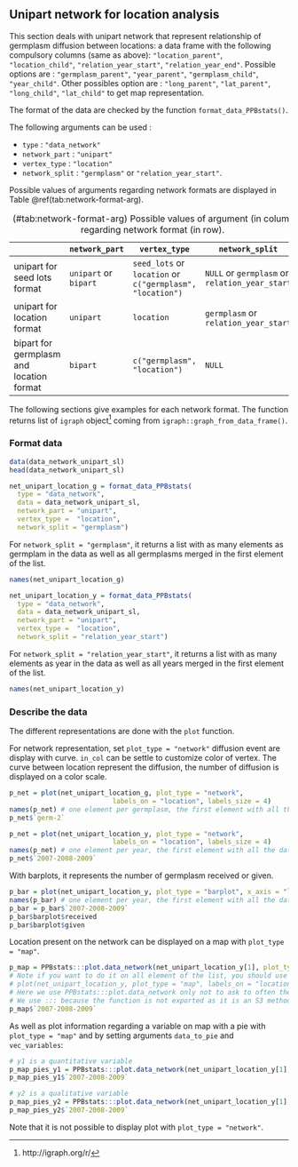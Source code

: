 ## Unipart network for location analysis

This section deals with unipart network that represent relationship of germplasm diffusion between locations: a data frame with the following compulsory columns (same as above): `"location_parent"`, `"location_child"`, `"relation_year_start"`, `"relation_year_end"`.
Possible options are : `"germplasm_parent"`, `"year_parent"`, `"germplasm_child"`, `"year_child"`.
Other possibles option are : `"long_parent"`, `"lat_parent"`, `"long_child"`, `"lat_child"` to get map representation.

The format of the data are checked by the function `format_data_PPBstats()`. 

The following arguments can be used :

- `type` : `"data_network"`
- `network_part` : `"unipart"` 
- `vertex_type` : `"location"`
- `network_split` : `"germplasm"` or `"relation_year_start"`.


Possible values of arguments regarding network formats are displayed in Table \@ref(tab:network-format-arg).

| | `network_part` | `vertex_type` | `network_split` | 
| --- | --- | --- | --- | 
| unipart for seed lots format |  `unipart` or  `bipart` |  `seed_lots` or `location` or  `c("germplasm", "location")` |  `NULL` or `germplasm` or `relation_year_start` | 
| unipart for location format |  `unipart` |  `location` |  `germplasm` or `relation_year_start` |
| bipart for germplasm and location format |  `bipart` |  `c("germplasm", "location")` |  `NULL` | 
Table: (\#tab:network-format-arg) Possible values of argument (in colum) regarding network format (in row).

The following sections give examples for each network format.
The function returns list of `igraph` object^[http://igraph.org/r/] coming from `igraph::graph_from_data_frame()`.

### Format data
```r
data(data_network_unipart_sl)
head(data_network_unipart_sl)
```
```r
net_unipart_location_g = format_data_PPBstats(
  type = "data_network",
  data = data_network_unipart_sl, 
  network_part = "unipart", 
  vertex_type =  "location",
  network_split = "germplasm")
```
For `network_split = "germplasm"`, it returns a list with as many elements as germplam in the data
as well as all germplasms merged in the first element of the list.
```r
names(net_unipart_location_g)
```

```r
net_unipart_location_y = format_data_PPBstats(
  type = "data_network",
  data = data_network_unipart_sl,
  network_part = "unipart", 
  vertex_type =  "location",
  network_split = "relation_year_start")
```

For `network_split = "relation_year_start"`, it returns a list with as many elements as year in the data
as well as all years merged in the first element of the list.
```r
names(net_unipart_location_y)
```

### Describe the data

The different representations are done with the `plot` function.

For network representation, set `plot_type = "network"` diffusion event are display with curve.
`in_col` can be settle to customize color of vertex.
The curve between location represent the diffusion, the number of diffusion is displayed on a color scale.


```r
p_net = plot(net_unipart_location_g, plot_type = "network", 
                          labels_on = "location", labels_size = 4)
names(p_net) # one element per germplasm, the first element with all the data
p_net$`germ-2`
```

```r
p_net = plot(net_unipart_location_y, plot_type = "network", 
                          labels_on = "location", labels_size = 4)
names(p_net) # one element per year, the first element with all the data
p_net$`2007-2008-2009`
```

With barplots, it represents the number of germplasm received or given.
```r
p_bar = plot(net_unipart_location_y, plot_type = "barplot", x_axis = "location", in_col = "germplasm")
names(p_bar) # one element per year, the first element with all the data
p_bar = p_bar$`2007-2008-2009`
p_bar$barplot$received
p_bar$barplot$given
```

Location present on the network can be displayed on a map with `plot_type = "map"`.

```r
p_map = PPBstats:::plot.data_network(net_unipart_location_y[1], plot_type = "map", labels_on = "location")
# Note if you want to do it on all element of the list, you should use 
# plot(net_unipart_location_y, plot_type = "map", labels_on = "location")
# Here we use PPBstats:::plot.data_network only not to ask to often the map server that may bug if there are too many query
# We use ::: because the function is not exported as it is an S3 method
p_map$`2007-2008-2009`
```

As well as plot information regarding a variable on map with a pie with `plot_type = "map"` and by setting arguments `data_to_pie` and `vec_variables`:

```r
# y1 is a quantitative variable
p_map_pies_y1 = PPBstats:::plot.data_network(net_unipart_location_y[1], data_to_pie, plot_type = "map", vec_variables = "y1")
p_map_pies_y1$`2007-2008-2009`
```

```r
# y2 is a qualitative variable
p_map_pies_y2 = PPBstats:::plot.data_network(net_unipart_location_y[1], data_to_pie, plot_type = "map", vec_variables = "y2")
p_map_pies_y2$`2007-2008-2009`
```

Note that it is not possible to display plot with `plot_type = "network"`.

